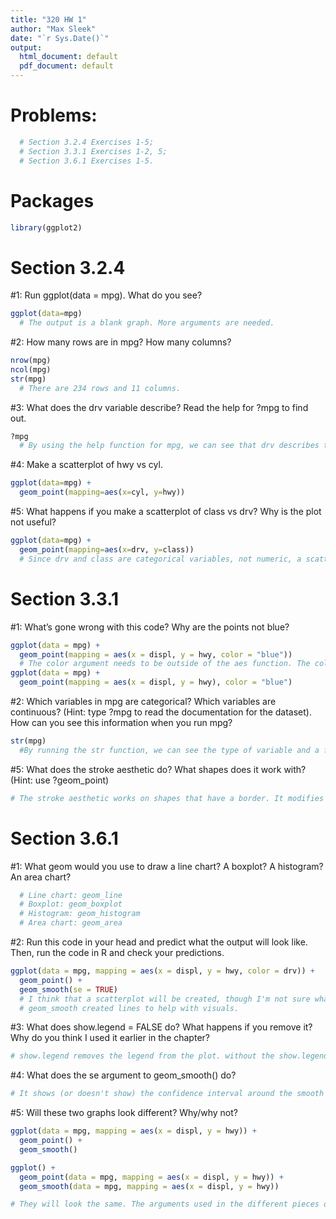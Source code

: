 ```yaml
---
title: "320 HW 1"
author: "Max Sleek"
date: "`r Sys.Date()`"
output:
  html_document: default
  pdf_document: default
---
```


# Problems:
  
```r
  # Section 3.2.4 Exercises 1-5; 
  # Section 3.3.1 Exercises 1-2, 5; 
  # Section 3.6.1 Exercises 1-5. 
```

# Packages
```r
library(ggplot2)
```

# Section 3.2.4

#1: Run ggplot(data = mpg). What do you see?

```r
ggplot(data=mpg)
  # The output is a blank graph. More arguments are needed.
```

#2: How many rows are in mpg? How many columns?
 
```r
nrow(mpg)
ncol(mpg)
str(mpg)
  # There are 234 rows and 11 columns. 
```

#3: What does the drv variable describe? Read the help for ?mpg to find out.

```r
?mpg 
  # By using the help function for mpg, we can see that drv describes that type of drive train in the vehicle.
```

#4: Make a scatterplot of hwy vs cyl.

```r
ggplot(data=mpg) +
  geom_point(mapping=aes(x=cyl, y=hwy))
```

#5: What happens if you make a scatterplot of class vs drv? Why is the plot not useful?

```r
ggplot(data=mpg) +
  geom_point(mapping=aes(x=drv, y=class))
  # Since drv and class are categorical variables, not numeric, a scatterplot is not useful. We cannot see how many are in each category.
```

# Section 3.3.1

#1: What’s gone wrong with this code? Why are the points not blue?
```r
ggplot(data = mpg) + 
  geom_point(mapping = aes(x = displ, y = hwy, color = "blue"))
  # The color argument needs to be outside of the aes function. The color argument is an argument of the geom_point function. The proper code would be:
ggplot(data = mpg) + 
  geom_point(mapping = aes(x = displ, y = hwy), color = "blue")
```

#2: Which variables in mpg are categorical? Which variables are continuous? (Hint: type ?mpg to read the documentation for the dataset). How can you see this information when you run mpg?
```r
str(mpg)
  #By running the str function, we can see the type of variable and a few examples of observations. Manufacturer, model, trans, drv, fl, and class are categorical. Displ, year, cyl, cty, and hwy are continuous. 
```

#5: What does the stroke aesthetic do? What shapes does it work with? (Hint: use ?geom_point)

```r
# The stroke aesthetic works on shapes that have a border. It modifies the width of that border.
```

# Section 3.6.1

#1: What geom would you use to draw a line chart? A boxplot? A histogram? An area chart?
  
```r
  # Line chart: geom_line
  # Boxplot: geom_boxplot
  # Histogram: geom_histogram
  # Area chart: geom_area
```

#2: Run this code in your head and predict what the output will look like. Then, run the code in R and check your predictions.

```r
ggplot(data = mpg, mapping = aes(x = displ, y = hwy, color = drv)) + 
  geom_point() + 
  geom_smooth(se = TRUE)
  # I think that a scatterplot will be created, though I'm not sure what geom_smooth does.
  # geom_smooth created lines to help with visuals.
```

#3: What does show.legend = FALSE do? What happens if you remove it? Why do you think I used it earlier in the chapter?
  
```r
# show.legend removes the legend from the plot. without the show.legend function, R assumes the function to be true ans hows the legend. show.legend can be used when the data is purely numerical and does not to be separated. A legend would not be necessary.
```

#4: What does the se argument to geom_smooth() do?
  
```r
# It shows (or doesn't show) the confidence interval around the smooth function's output.
```

#5: Will these two graphs look different? Why/why not?

```r
ggplot(data = mpg, mapping = aes(x = displ, y = hwy)) + 
  geom_point() + 
  geom_smooth()

ggplot() + 
  geom_point(data = mpg, mapping = aes(x = displ, y = hwy)) + 
  geom_smooth(data = mpg, mapping = aes(x = displ, y = hwy))

# They will look the same. The arguments used in the different pieces of code can be moved around while still maintaining the same output.
```

























